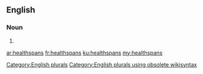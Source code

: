 ==English==

===Noun===
{{head|en}}

# {{plural of|healthspan}}

[[Category:English plurals]][[Category:English plurals using obsolete wikisyntax]]

[[ar:healthspans]]
[[fr:healthspans]]
[[ku:healthspans]]
[[my:healthspans]]